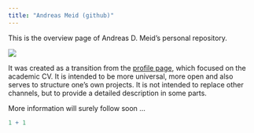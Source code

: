 ```yaml
---
title: "Andreas Meid (github)"
---
```


This is the overview page of Andreas D. Meid's personal repository. 

![](img/portrait_original.PNG)

It was created as a transition from the [profile page](https://https://andreas-d-meid.netlify.app/), which focused on the academic CV. It is intended to be more universal, more open and also serves to structure one's own projects. It is not intended to replace other channels, but to provide a detailed description in some parts.

More information will surely follow soon ...

```r
1 + 1
```
